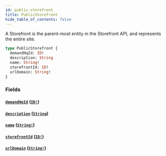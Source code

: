 ```yaml
---
id: public-storefront
title: PublicStorefront
hide_table_of_contents: false
---
```



A Storefront is the parent-most entity in the Storefront API, and represents the entire site.

```graphql
type PublicStorefront {
  demandHqId: ID!
  description: String
  name: String!
  storefrontId: ID!
  urlDomain: String!
}
```


### Fields

#### [`demandHqId`](#) ([`ID!`](/developers/demandhq-apis/storefront-api/graphql/reference/scalars/id))




#### [`description`](#) ([`String`](/developers/demandhq-apis/storefront-api/graphql/reference/scalars/string))




#### [`name`](#) ([`String!`](/developers/demandhq-apis/storefront-api/graphql/reference/scalars/string))




#### [`storefrontId`](#) ([`ID!`](/developers/demandhq-apis/storefront-api/graphql/reference/scalars/id))




#### [`urlDomain`](#) ([`String!`](/developers/demandhq-apis/storefront-api/graphql/reference/scalars/string))






